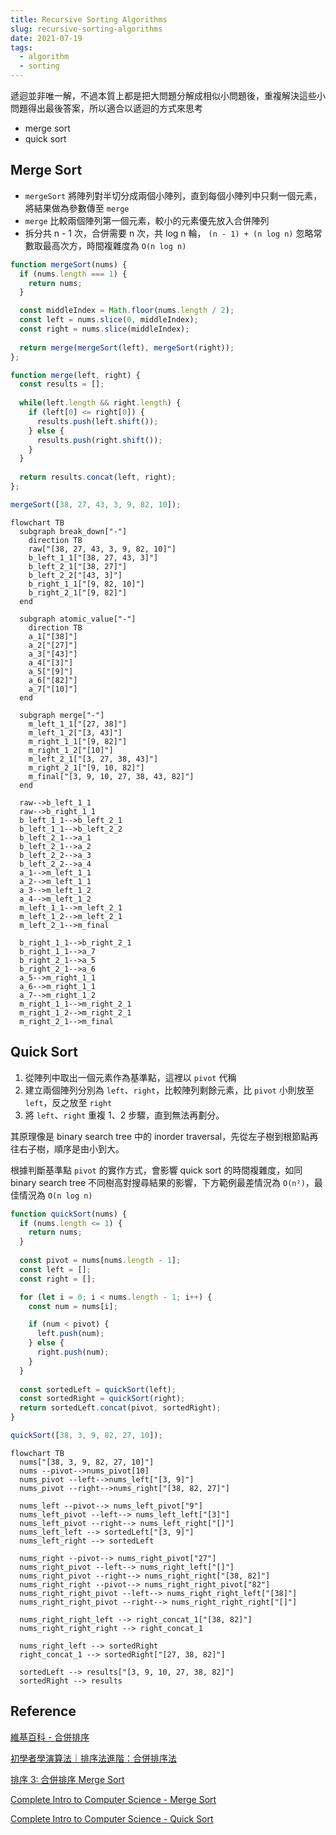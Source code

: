 ```yaml
---
title: Recursive Sorting Algorithms
slug: recursive-sorting-algorithms
date: 2021-07-19
tags:
  - algorithm
  - sorting
---
```


遞迴並非唯一解，不過本質上都是把大問題分解成相似小問題後，重複解決這些小問題得出最後答案，所以適合以遞迴的方式來思考

- merge sort
- quick sort

## Merge Sort

- `mergeSort` 將陣列對半切分成兩個小陣列，直到每個小陣列中只剩一個元素，將結果做為參數傳至 `merge`
- `merge` 比較兩個陣列第一個元素，較小的元素優先放入合併陣列
- 拆分共 n - 1 次，合併需要 n 次，共 log n 輪， `(n - 1) + (n log n)` 忽略常數取最高次方，時間複雜度為 `O(n log n)`

```js
function mergeSort(nums) {
  if (nums.length === 1) {
    return nums;
  }

  const middleIndex = Math.floor(nums.length / 2);
  const left = nums.slice(0, middleIndex);
  const right = nums.slice(middleIndex);
  
  return merge(mergeSort(left), mergeSort(right));
};

function merge(left, right) {
  const results = [];
  
  while(left.length && right.length) {
    if (left[0] <= right[0]) {
      results.push(left.shift());
    } else {
      results.push(right.shift());
    }
  }
  
  return results.concat(left, right);
};

mergeSort([38, 27, 43, 3, 9, 82, 10]);
```

```mermaid
flowchart TB
  subgraph break_down["-"]
    direction TB
    raw["[38, 27, 43, 3, 9, 82, 10]"]
    b_left_1_1["[38, 27, 43, 3]"]
    b_left_2_1["[38, 27]"]
    b_left_2_2["[43, 3]"]
    b_right_1_1["[9, 82, 10]"]
    b_right_2_1["[9, 82]"]
  end

  subgraph atomic_value["-"]
    direction TB
    a_1["[38]"]
    a_2["[27]"]
    a_3["[43]"]
    a_4["[3]"]
    a_5["[9]"]
    a_6["[82]"]
    a_7["[10]"]
  end

  subgraph merge["-"]
    m_left_1_1["[27, 38]"]
    m_left_1_2["[3, 43]"]
    m_right_1_1["[9, 82]"]
    m_right_1_2["[10]"]
    m_left_2_1["[3, 27, 38, 43]"]
    m_right_2_1["[9, 10, 82]"]
    m_final["[3, 9, 10, 27, 38, 43, 82]"]
  end

  raw-->b_left_1_1
  raw-->b_right_1_1
  b_left_1_1-->b_left_2_1
  b_left_1_1-->b_left_2_2
  b_left_2_1-->a_1
  b_left_2_1-->a_2
  b_left_2_2-->a_3
  b_left_2_2-->a_4
  a_1-->m_left_1_1
  a_2-->m_left_1_1
  a_3-->m_left_1_2
  a_4-->m_left_1_2
  m_left_1_1-->m_left_2_1
  m_left_1_2-->m_left_2_1
  m_left_2_1-->m_final

  b_right_1_1-->b_right_2_1
  b_right_1_1-->a_7
  b_right_2_1-->a_5
  b_right_2_1-->a_6
  a_5-->m_right_1_1
  a_6-->m_right_1_1
  a_7-->m_right_1_2
  m_right_1_1-->m_right_2_1
  m_right_1_2-->m_right_2_1
  m_right_2_1-->m_final
```

## Quick Sort

1. 從陣列中取出一個元素作為基準點，這裡以 `pivot` 代稱
1. 建立兩個陣列分別為 `left`、`right`，比較陣列剩餘元素，比 `pivot` 小則放至 `left`，反之放至 `right`
1. 將 `left`、`right` 重複 1、2 步驟，直到無法再劃分。

其原理像是 binary search tree 中的 inorder traversal，先從左子樹到根節點再往右子樹，順序是由小到大。

根據判斷基準點 `pivot` 的實作方式，會影響 quick sort 的時間複雜度，如同 binary search tree 不同樹高對搜尋結果的影響，下方範例最差情況為 `O(n²)`，最佳情況為 `O(n log n)`

```js
function quickSort(nums) {
  if (nums.length <= 1) {
    return nums;
  }
  
  const pivot = nums[nums.length - 1];
  const left = [];
  const right = [];

  for (let i = 0; i < nums.length - 1; i++) {
    const num = nums[i];

    if (num < pivot) {
      left.push(num);
    } else {
      right.push(num);
    }
  }
  
  const sortedLeft = quickSort(left);
  const sortedRight = quickSort(right);
  return sortedLeft.concat(pivot, sortedRight);
}

quickSort([38, 3, 9, 82, 27, 10]);
```

```mermaid
flowchart TB
  nums["[38, 3, 9, 82, 27, 10]"]
  nums --pivot-->nums_pivot[10]
  nums_pivot --left-->nums_left["[3, 9]"]
  nums_pivot --right-->nums_right["[38, 82, 27]"]

  nums_left --pivot--> nums_left_pivot["9"]
  nums_left_pivot --left--> nums_left_left["[3]"]
  nums_left_pivot --right--> nums_left_right["[]"]
  nums_left_left --> sortedLeft["[3, 9]"]
  nums_left_right --> sortedLeft

  nums_right --pivot--> nums_right_pivot["27"]
  nums_right_pivot --left--> nums_right_left["[]"]
  nums_right_pivot --right--> nums_right_right["[38, 82]"]
  nums_right_right --pivot--> nums_right_right_pivot["82"]
  nums_right_right_pivot --left--> nums_right_right_left["[38]"]
  nums_right_right_pivot --right--> nums_right_right_right["[]"]

  nums_right_right_left --> right_concat_1["[38, 82]"]
  nums_right_right_right --> right_concat_1

  nums_right_left --> sortedRight
  right_concat_1 --> sortedRight["[27, 38, 82]"]

  sortedLeft --> results["[3, 9, 10, 27, 38, 82]"]
  sortedRight --> results
```

## Reference

[維基百科 - 合併排序](https://zh.wikipedia.org/wiki/%E5%BD%92%E5%B9%B6%E6%8E%92%E5%BA%8F)

[初學者學演算法｜排序法進階：合併排序法](https://medium.com/appworks-school/%E5%88%9D%E5%AD%B8%E8%80%85%E5%AD%B8%E6%BC%94%E7%AE%97%E6%B3%95-%E6%8E%92%E5%BA%8F%E6%B3%95%E9%80%B2%E9%9A%8E-%E5%90%88%E4%BD%B5%E6%8E%92%E5%BA%8F%E6%B3%95-6252651c6f7e)

[排序 3: 合併排序 Merge Sort](https://ithelp.ithome.com.tw/articles/10218895)

[Complete Intro to Computer Science - Merge Sort](https://btholt.github.io/complete-intro-to-computer-science/merge-sort)

[Complete Intro to Computer Science - Quick Sort](https://btholt.github.io/complete-intro-to-computer-science/quick-sort)
